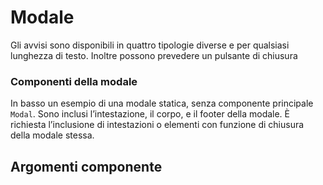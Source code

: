 
<Meta title='Documentazione/Componenti/Modale' component={Modal} />

# Modale

Gli avvisi sono disponibili in quattro tipologie diverse e per qualsiasi lunghezza di testo. Inoltre possono prevedere un pulsante di chiusura

### Componenti della modale

In basso un esempio di una modale statica, senza componente principale `Modal`. Sono inclusi l’intestazione, il corpo, e il footer della modale.
È richiesta l’inclusione di intestazioni o elementi con funzione di chiusura della modale stessa.

<Canvas>
  <Story id='componenti-modal--esempi' />
</Preview>

<Canvas>
  <Story id='componenti-modal--contenuto-della-modale-variabile' />
</Preview>

## Argomenti componente

<ArgsTable of={Modal} />
